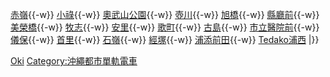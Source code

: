 {{鐵道路線|
| 模板名稱 = 沖繩都市單軌電車線
| 名稱 = [[File:Okinawa City Monorail Logo.png|25px|link=沖繩都市單軌電車]] <small>[[沖繩都市單軌電車]]</small> [[沖繩都市單軌電車線]]（Yui-rail）
| 代表色 = #e70f3f
| 背景顏色 = #FFFFFF 
| 車站列表 = [[那霸機場站|那霸機場]]{{-w}} [[赤嶺站|赤嶺]]{{-w}} [[小祿站|小祿]]{{-w}} [[奧武山公園站|奧武山公園]]{{-w}} [[壺川站|壺川]]{{-w}} [[旭橋站|旭橋]]{{-w}} [[縣廳前站 (沖繩縣)|縣廳前]]{{-w}} [[美榮橋站|美榮橋]]{{-w}} [[牧志站|牧志]]{{-w}} [[安里站|安里]]{{-w}} [[歌町站|歌町]]{{-w}} [[古島站|古島]]{{-w}} [[市立醫院前站 (沖繩縣)|市立醫院前]]{{-w}} [[儀保站|儀保]]{{-w}} [[首里站|首里]]{{-w}} [[石嶺站|石嶺]]{{-w}} [[經塚站|經塚]]{{-w}} [[浦添前田站|浦添前田]]{{-w}} [[Tedako浦西站|Tedako浦西]]
|}}<noinclude>
[[Category:日本鐵路路線模板|Oki]]
[[Category:沖繩都市單軌電車]]
</noinclude>